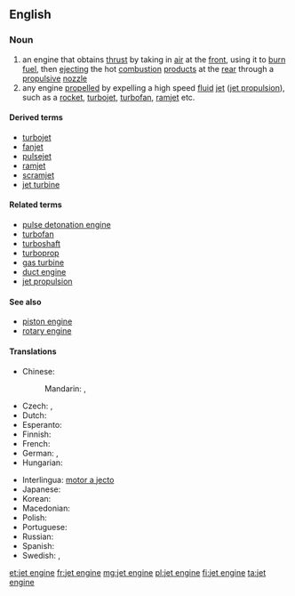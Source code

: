 ==English==
{{wikipedia}}

===Noun===
{{en-noun|head=[[jet]] [[engine]]}}

# an engine that obtains [[thrust]] by taking in [[air]] at the [[front]], using it to [[burn]] [[fuel]], then [[ejecting]] the hot [[combustion]] [[product]]s at the [[rear]] through a [[propulsive]] [[nozzle]]
# any engine [[propel]]led by expelling a high speed [[fluid]] [[jet]] ([[jet propulsion]]), such as a [[rocket]], [[turbojet]], [[turbofan]], [[ramjet]] etc.

====Derived terms====
* [[turbojet]]
* [[fanjet]]
* [[pulsejet]]
* [[ramjet]]
* [[scramjet]]
* [[jet turbine]]

====Related terms====
* [[pulse detonation engine]]
* [[turbofan]]
* [[turboshaft]]
* [[turboprop]]
* [[gas turbine]]
* [[duct engine]]
* [[jet propulsion]]

====See also====
* [[piston engine]]
* [[rotary engine]]

====Translations====
{{trans-top|an engine that develops thrust by ejecting a jet, especially a jet of gaseous combustion products}}
* Chinese:
*: Mandarin: {{t|cmn|噴氣發動機|sc=Hani}}, {{t|cmn|喷气发动机|tr=pēnqì fādòngjī|sc=Hani}}
* Czech: {{t-|cs|reaktivní motor|m}}, {{t-|cs|tryskový motor|m}}
* Dutch: {{t+|nl|straalmotor|m}}
* Esperanto: {{t-|eo|jetmotoro}}
* Finnish: {{t-|fi|suihkumoottori}}
* French: {{t-|fr|moteur à réaction|m}}
* German: {{t-|de|Strahltriebwerk|n}}, {{t-|de|Düsentriebwerk|n}}
* Hungarian: {{t-|hu|sugárhajtómű}}
{{trans-mid}}
* Interlingua: [[motor a jecto]]
* Japanese: {{t-|ja|ジェットエンジン|tr=jettoenjin|sc=Jpan}}
* Korean: {{t-|ko|제트 엔진|tr=jeteu enjin|sc=Kore}}
* Macedonian: {{t-|mk|млазен погон|m|tr=mlázen pógon}}
* Polish: {{t-|pl|silnik odrzutowy|m}}
* Portuguese: {{t-|pt|motor a jato|m}}
* Russian: {{t+|ru|реактивный двигатель|m|tr=reaktívnyj dvígatelʹ|sc=Cyrl}}
* Spanish: {{t-|es|motor de reacción|m}}
* Swedish: {{t+|sv|jetmotor|c}}, {{t+|sv|reamotor|c}}
{{trans-bottom}}

[[et:jet engine]]
[[fr:jet engine]]
[[mg:jet engine]]
[[pl:jet engine]]
[[fi:jet engine]]
[[ta:jet engine]]
